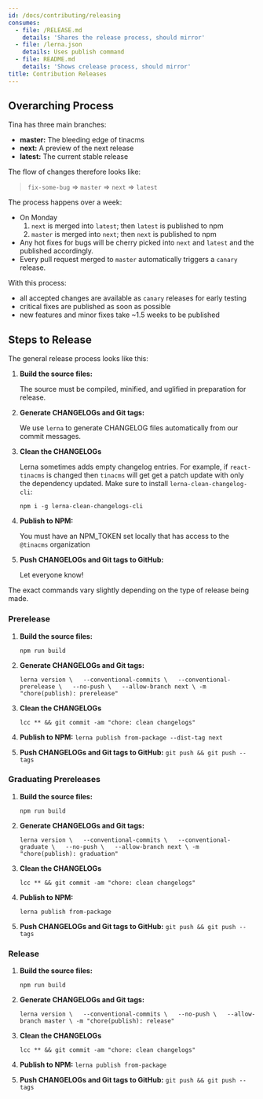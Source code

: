 ```yaml
---
id: /docs/contributing/releasing
consumes:
  - file: /RELEASE.md
    details: 'Shares the release process, should mirror'
  - file: /lerna.json
    details: Uses publish command
  - file: README.md
    details: 'Shows crelease process, should mirror'
title: Contribution Releases
---
```


<WarningCallout body="This page is of date - check out [the TinaCMS GitHub](https://github.com/tinacms/tinacms/blob/main/CONTRIBUTING.md) for the latest contribution information" />

## Overarching Process

Tina has three main branches:

* **master:** The bleeding edge of tinacms
* **next:** A preview of the next release
* **latest:** The current stable release

The flow of changes therefore looks like:

> `fix-some-bug` => `master` => `next` => `latest`

The process happens over a week:

* On Monday
  1. `next` is merged into `latest`; then `latest` is published to npm
  2. `master` is merged into `next`; then `next` is published to npm
* Any hot fixes for bugs will be cherry picked into `next` and `latest`
  and the published accordingly.
* Every pull request merged to `master` automatically triggers a
  `canary` release.

With this process:

* all accepted changes are available as `canary` releases for early testing
* critical fixes are published as soon as possible
* new features and minor fixes take \~1.5 weeks to be published

## Steps to Release

The general release process looks like this:

1. **Build the source files:**

   The source must be compiled, minified, and uglified in preparation for release.
2. **Generate CHANGELOGs and Git tags:**

   We use `lerna` to generate CHANGELOG files automatically from our commit messages.
3. **Clean the CHANGELOGs**

   Lerna sometimes adds empty changelog entries. For example, if `react-tinacms` is changed
   then `tinacms` will get get a patch update with only the dependency updated. Make sure to install `lerna-clean-changelog-cli`:

   `npm i -g lerna-clean-changelogs-cli`
4. **Publish to NPM:**

   You must have an NPM\_TOKEN set locally that has access to the `@tinacms` organization
5. **Push CHANGELOGs and Git tags to GitHub:**

   Let everyone know!

The exact commands vary slightly depending on the type of release being made.

### Prerelease

1. **Build the source files:**

   `npm run build`
2. **Generate CHANGELOGs and Git tags:**

   `lerna version \   --conventional-commits \   --conventional-prerelease \   --no-push \   --allow-branch next \
     -m "chore(publish): prerelease"`
3. **Clean the CHANGELOGs**

   `lcc ** && git commit -am "chore: clean changelogs"`
4. **Publish to NPM:**
   `lerna publish from-package --dist-tag next`
5. **Push CHANGELOGs and Git tags to GitHub:**
   `git push && git push --tags`

### Graduating Prereleases

1. **Build the source files:**

   `npm run build`
2. **Generate CHANGELOGs and Git tags:**

   `lerna version \   --conventional-commits \   --conventional-graduate \   --no-push \   --allow-branch next \
     -m "chore(publish): graduation"`
3. **Clean the CHANGELOGs**

   `lcc ** && git commit -am "chore: clean changelogs"`
4. **Publish to NPM:**

   `lerna publish from-package`
5. **Push CHANGELOGs and Git tags to GitHub:**
   `git push && git push --tags`

### Release

1. **Build the source files:**

   `npm run build`
2. **Generate CHANGELOGs and Git tags:**

   `lerna version \   --conventional-commits \   --no-push \   --allow-branch master \
     -m "chore(publish): release"`
3. **Clean the CHANGELOGs**

   `lcc ** && git commit -am "chore: clean changelogs"`
4. **Publish to NPM:**
   `lerna publish from-package`
5. **Push CHANGELOGs and Git tags to GitHub:**
   `git push && git push --tags`
